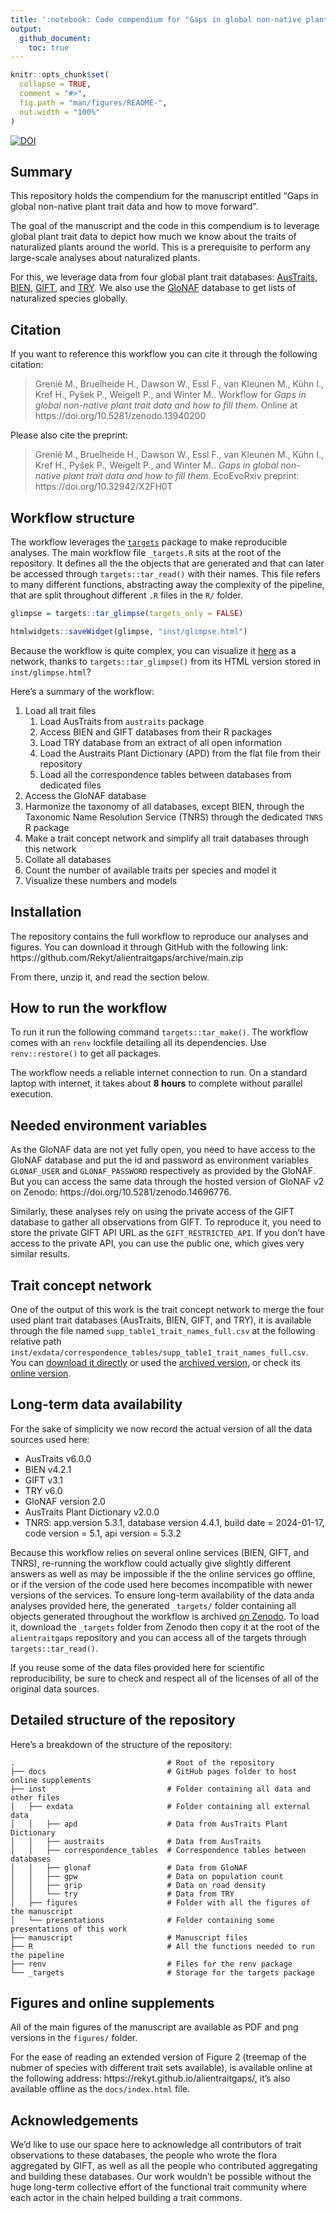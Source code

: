 ```yaml
---
title: ':notebook: Code compendium for "Gaps in global non-native plant trait data and how to fill them"'
output:
  github_document:
    toc: true
---
```


<!-- README.md is generated from README.Rmd. Please edit that file -->

```r
knitr::opts_chunk$set(
  collapse = TRUE,
  comment = "#>",
  fig.path = "man/figures/README-",
  out.width = "100%"
)
```

<!-- badges: start -->
[![DOI](https://zenodo.org/badge/DOI/10.5281/zenodo.13940200.svg)](https://doi.org/10.5281/zenodo.13940200)
<!-- badges: end -->

## Summary

This repository holds the compendium for the manuscript entitled "Gaps in global non-native plant trait data and how to move forward".

The goal of the manuscript and the code in this compendium is to leverage global plant trait data to depict how much we know about the traits of naturalized plants around the world. This is a prerequisite to perform any large-scale analyses about naturalized plants.

For this, we leverage data from four global plant trait databases: [AusTraits](https://austraits.org/), [BIEN](https://bien.nceas.ucsb.edu/bien/), [GIFT](https://gift.uni-goettingen.de/home), and [TRY](https://www.try-db.org/). We also use the [GloNAF](https://glonaf.org) database to get lists of naturalized species globally.

## Citation

If you want to reference this workflow you can cite it through the following citation:

> Grenié M., Bruelheide H., Dawson W., Essl F., van Kleunen M., Kühn I., Kref H., Pyšek P., Weigelt P., and Winter M.. Workflow for *Gaps in global non-native plant trait data and how to fill them*. Online at https://doi.org/10.5281/zenodo.13940200

Please also cite the preprint:

> Grenié M., Bruelheide H., Dawson W., Essl F., van Kleunen M., Kühn I., Kref H., Pyšek P., Weigelt P., and Winter M.. *Gaps in global non-native plant trait data and how to fill them*. EcoEvoRxiv preprint: https://doi.org/10.32942/X2FH0T



## Workflow structure

The workflow leverages the [`targets`](https://docs.ropensci.org/targets/) package to make reproducible analyses. The main workflow file `_targets.R` sits at the root of the repository. It defines all the the objects that are generated and that can later be accessed through `targets::tar_read()` with their names. This file refers to many different functions, abstracting away the complexity of the pipeline, that are split throughout different `.R` files in the `R/` folder.

```r
glimpse = targets::tar_glimpse(targets_only = FALSE)

htmlwidgets::saveWidget(glimpse, "inst/glimpse.html")
```

Because the workflow is quite complex, you can visualize it [here](https://raw.githack.com/Rekyt/alientraitgaps/main/inst/glimpse.html) as a network, thanks to `targets::tar_glimpse()` from its HTML version stored in `inst/glimpse.html`?

Here's a summary of the workflow:

1. Load all trait files
    1. Load AusTraits from `austraits` package
    2. Access BIEN and GIFT databases from their R packages
    3. Load TRY database from an extract of all open information
    4. Load the Austraits Plant Dictionary (APD) from the flat file from their repository
    5. Load all the correspondence tables between databases from dedicated files
2. Access the GloNAF database
3. Harmonize the taxonomy of all databases, except BIEN, through the Taxonomic Name Resolution Service (TNRS) through the dedicated `TNRS` R package
4. Make a trait concept network and simplify all trait databases through this network
5. Collate all databases
6. Count the number of available traits per species and model it
7. Visualize these numbers and models

## Installation

The repository contains the full workflow to reproduce our analyses and figures.
You can download it through GitHub with the following link: https://github.com/Rekyt/alientraitgaps/archive/main.zip

From there, unzip it, and read the section below.

## How to run the workflow

To run it run the following command `targets::tar_make()`.
The workflow comes with an `renv` lockfile detailing all its dependencies. Use `renv::restore()` to get all packages.

The workflow needs a reliable internet connection to run.
On a standard laptop with internet, it takes about **8 hours** to complete without parallel execution.

## Needed environment variables

As the GloNAF data are not yet fully open, you need to have access to the GloNAF database and put the id and password as environment variables `GLONAF_USER` and `GLONAF_PASSWORD` respectively as provided by the GloNAF. But you can access the same data through the hosted version of GloNAF v2 on Zenodo: https://doi.org/10.5281/zenodo.14696776.

Similarly, these analyses rely on using the private access of the GIFT database to gather all observations from GIFT. To reproduce it, you need to store the private GIFT API URL as the `GIFT_RESTRICTED_API`. If you don't have access to the private API, you can use the public one, which gives very similar results.


## Trait concept network

One of the output of this work is the trait concept network to merge the four used plant trait databases (AusTraits, BIEN, GIFT, and TRY), it is available through the file named `supp_table1_trait_names_full.csv` at the following relative path `inst/exdata/correspondence_tables/supp_table1_trait_names_full.csv`. You can [download it directly](https://github.com/Rekyt/alientraitgaps/raw/refs/heads/main/inst/exdata/correspondence_tables/supp_table1_trait_names_full.csv) or used the [archived version](https://doi.org/10.5281/zenodo.13940200), or check its [online version](https://rekyt.github.io/alientraitgaps/#trait-concept-network).


## Long-term data availability

For the sake of simplicity we now record the actual version of all the data sources used here:

- AusTraits v6.0.0
- BIEN v4.2.1 
- GIFT v3.1
- TRY v6.0
- GloNAF version 2.0
- AusTraits Plant Dictionary v2.0.0
- TNRS: app.version 5.3.1, database version 4.4.1, build date = 2024-01-17, code version = 5.1, api version = 5.3.2

Because this workflow relies on several online services (BIEN, GIFT, and TNRS), re-running the workflow could actually give slightly different answers as well as may be impossible if the the online services go offline, or if the version of the code used here becomes incompatible with newer versions of the services. To ensure long-term availability of the data anda analyses provided here, the generated `_targets/` folder containing all objects generated throughout the workflow is archived [on Zenodo](https://doi.org/10.5281/zenodo.13940200). To load it, download the `_targets` folder from Zenodo then copy it at the root of the `alientraitgaps` repository and you can access all of the targets through `targets::tar_read()`.

If you reuse some of the data files provided here for scientific reproducibility, be sure to check and respect all of the licenses of all of the original data sources.


## Detailed structure of the repository

Here's a breakdown of the structure of the repository:

```
.                                  # Root of the repository
├── docs                           # GitHub pages folder to host online supplements
├── inst                           # Folder containing all data and other files
│   ├── exdata                     # Folder containing all external data
│   │   ├── apd                    # Data from AusTraits Plant Dictionary
│   │   ├── austraits              # Data from AusTraits
│   │   ├── correspondence_tables  # Correspondence tables between databases
│   │   ├── glonaf                 # Data from GloNAF
│   │   ├── gpw                    # Data on population count
│   │   ├── grip                   # Data on road density
│   │   └── try                    # Data from TRY
│   ├── figures                    # Folder with all the figures of the manuscript
│   └── presentations              # Folder containing some presentations of this work
├── manuscript                     # Manuscript files
├── R                              # All the functions needed to run the pipeline
├── renv                           # Files for the renv package
└── _targets                       # Storage for the targets package
```

## Figures and online supplements

All of the main figures of the manuscript are available as PDF and png versions in the `figures/` folder.

For the ease of reading an extended version of Figure 2 (treemap of the nubmer of species with different trait sets available), is available online at the following address:  https://rekyt.github.io/alientraitgaps/, it's also available offline as the `docs/index.html` file.


## Acknowledgements

We'd like to use our space here to acknowledge all contributors of trait observations to these databases, the people who wrote the flora aggregated by GIFT, as well as all the people who contributed aggregating and building these databases. Our work wouldn't be possible without the huge long-term collective effort of the functional trait community where each actor in the chain helped building a trait commons.
